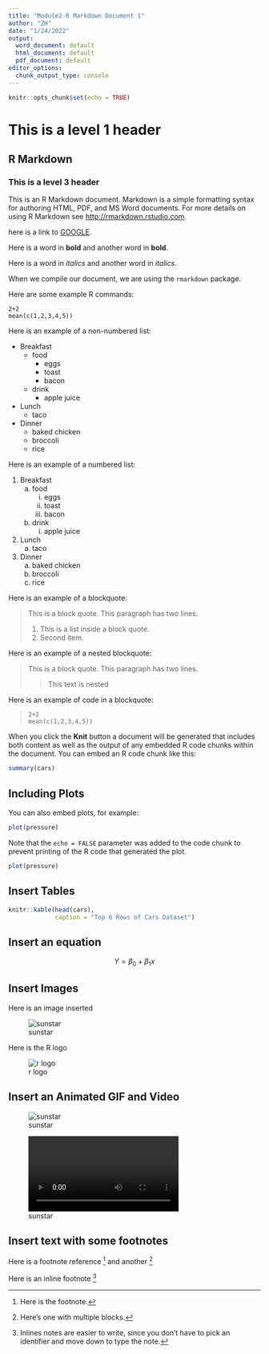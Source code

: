 ```yaml
---
title: "Module2-R Markdown Document 1"
author: "ZH"
date: "1/24/2022"
output:
  word_document: default
  html_document: default
  pdf_document: default
editor_options: 
  chunk_output_type: console
---
```


```r
knitr::opts_chunk$set(echo = TRUE)
```

# This is a level 1 header

## R Markdown

### This is a level 3 header

This is an R Markdown document. Markdown is a simple formatting syntax for authoring HTML, PDF, and MS Word documents. For more details on using R Markdown see <http://rmarkdown.rstudio.com>.

here is a link to [GOOGLE](http://google.com).

Here is a word in **bold** and another word in __bold__.

Here is a word in *italics* and another word in _italics_.

When we compile our document, we are using the `rmarkdown` package.

Here are some example R commands:

```
2+2
mean(c(1,2,3,4,5))
```

Here is an example of a non-numbered list:

* Breakfast
    - food
        + eggs
        + toast
        + bacon
    - drink
        + apple juice
* Lunch
    - taco
* Dinner
    - baked chicken
    - broccoli
    - rice

Here is an example of a numbered list:

1. Breakfast
    a. food
        i. eggs
        ii. toast
        iii. bacon
    b. drink
        i. apple juice
2. Lunch
    a. taco
3. Dinner
    a. baked chicken
    b. broccoli
    c. rice

Here is an example of a blockquote:

> This is a block quote. This
> paragraph has two lines.
>
> 1. This is a list inside a block quote.
> 2. Second item.


Here is an example of a nested blockquote:

> This is a block quote. This
> paragraph has two lines.
>
> > This text is nested

Here is an example of code in a blockquote:

>     2+2
>     mean(c(1,2,3,4,5))




When you click the **Knit** button a document will be generated that includes both content as well as the output of any embedded R code chunks within the document. You can embed an R code chunk like this:


```r
summary(cars)
```

## Including Plots

You can also embed plots, for example:

```r
plot(pressure)
```

Note that the `echo = FALSE` parameter was added to the code chunk to prevent printing of the R code that generated the plot.

```r
plot(pressure)
```

## Insert Tables


```r
knitr::kable(head(cars),
             caption = "Top 6 Rows of Cars Dataset")
```

## Insert an equation

$$ Y = \beta_0 +\beta_1x$$

## Insert Images

Here is an image inserted

![sunstar](sunstar.png)

Here is the R logo

![r logo](https://www.r-project.org/logo/Rlogo.svg)
  
  
## Insert an Animated GIF and Video

![sunstar](sunstar/sunstar.gif)

![sunstar](sunstar/sunstar.mp4)


  
## Insert text with some footnotes

Here is a footnote reference [^1] and another [^longnote]

Here is an inline footnote ^[Inlines notes are easier to write, since you don't have to pick an identifier and move down to type the note.]

[^1]: Here is the footnote.
[^longnote]: Here's one with multiple blocks.  
  


